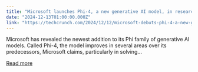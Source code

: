 ```yaml
---
title: "Microsoft launches Phi-4, a new generative AI model, in research preview"
date: "2024-12-13T01:00:00.000Z"
link: "https://techcrunch.com/2024/12/12/microsoft-debuts-phi-4-a-new-generative-ai-model-in-research-preview/"
---
```


Microsoft has revealed the newest addition to its Phi family of generative AI models. Called Phi-4, the model improves in several areas over its predecessors, Microsoft claims, particularly in solving...

[Read more](https://techcrunch.com/2024/12/12/microsoft-debuts-phi-4-a-new-generative-ai-model-in-research-preview/)
